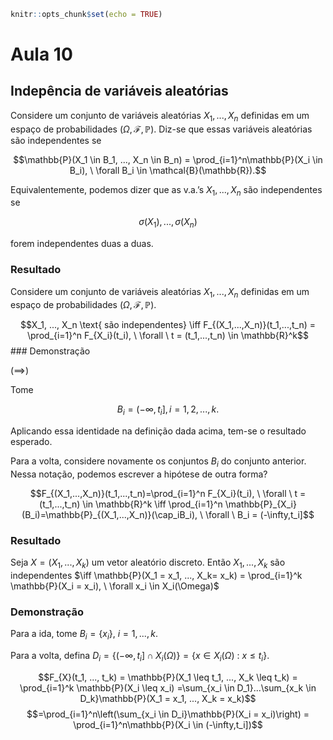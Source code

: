 ```r
knitr::opts_chunk$set(echo = TRUE)
```

# Aula 10

## Indepência de variáveis aleatórias

Considere um conjunto de variáveis aleatórias $X_1, ..., X_n$ definidas em um espaço de probabilidades $(\Omega, \mathcal{F}, \mathbb{P})$. Diz-se que essas variáveis aleatórias são independentes se

$$\mathbb{P}(X_1 \in B_1, ..., X_n \in B_n) = \prod_{i=1}^n\mathbb{P}(X_i \in B_i), \ \forall B_i \in \mathcal{B}(\mathbb{R}).$$

Equivalentemente, podemos dizer que as v.a.'s $X_1, ..., X_n$ são independentes se 

$$\sigma(X_1),...,\sigma(X_n)$$

forem independentes duas a duas.

### Resultado

Considere um conjunto de variáveis aleatórias $X_1, ..., X_n$ definidas em um espaço de probabilidades $(\Omega, \mathcal{F}, \mathbb{P})$. 

$$X_1, ..., X_n \text{ são independentes} \iff F_{(X_1,...,X_n)}(t_1,...,t_n) = \prod_{i=1}^n F_{X_i}(t_i), \ \forall \ t = (t_1,...,t_n) \in \mathbb{R}^k$$
### Demonstração

$(\implies)$

Tome 

$$B_i = (-\infty,t_i], i = 1,2,...,k.$$

Aplicando essa identidade na definição dada acima, tem-se o resultado esperado.

Para a volta, considere novamente os conjuntos $B_i$ do conjunto anterior. Nessa notação, podemos escrever a hipótese de outra forma?

$$F_{(X_1,...,X_n)}(t_1,...,t_n)=\prod_{i=1}^n F_{X_i}(t_i), \ \forall \ t = (t_1,...,t_n) \in \mathbb{R}^k \iff \prod_{i=1}^n \mathbb{P}_{X_i}(B_i)=\mathbb{P}_{(X_1,...,X_n)}(\cap_iB_i), \ \forall \ B_i = (-\infty,t_i]$$

### Resultado

Seja $X = (X_1,...,X_k)$ um vetor aleatório discreto. Então $X_1, ..., X_k$ são independentes $\iff \mathbb{P}(X_1 = x_1, ..., X_k= x_k) = \prod_{i=1}^k \mathbb{P}(X_i = x_i), \ \forall x_i \in X_i(\Omega)$ 

### Demonstração 

Para a ida, tome $B_i = \{x_i\}, \ i=1,...,k$.

Para a volta, defina $D_i = \{(-\infty,t_i]\cap X_i(\Omega)\} = \{x \in X_i(\Omega) \ : \ x \leq t_i\}$.

$$F_{X}(t_1, ..., t_k) = \mathbb{P}(X_1 \leq t_1, ..., X_k \leq t_k) = \prod_{i=1}^k \mathbb{P}(X_i \leq x_i) =\sum_{x_i \in D_1}...\sum_{x_k \in D_k}\mathbb{P}(X_1 = x_1, ..., X_k = x_k)$$
$$=\prod_{i=1}^n\left(\sum_{x_i \in D_i}\mathbb{P}(X_i = x_i)\right) = \prod_{i=1}^n\mathbb{P}(X_i \in (-\infty,t_i])$$

